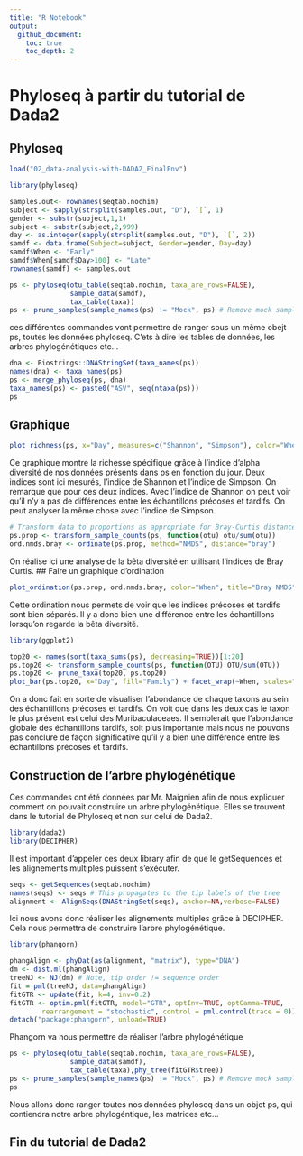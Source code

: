 ```yaml
---
title: "R Notebook"
output: 
  github_document:
    toc: true
    toc_depth: 2
---
```

# Phyloseq à partir du tutorial de Dada2
## Phyloseq
```r
load("02_data-analysis-with-DADA2_FinalEnv")
```

```r
library(phyloseq)
```

```r
samples.out<- rownames(seqtab.nochim)
subject <- sapply(strsplit(samples.out, "D"), `[`, 1)
gender <- substr(subject,1,1)
subject <- substr(subject,2,999)
day <- as.integer(sapply(strsplit(samples.out, "D"), `[`, 2))
samdf <- data.frame(Subject=subject, Gender=gender, Day=day)
samdf$When <- "Early"
samdf$When[samdf$Day>100] <- "Late"
rownames(samdf) <- samples.out
```

```r
ps <- phyloseq(otu_table(seqtab.nochim, taxa_are_rows=FALSE), 
               sample_data(samdf), 
               tax_table(taxa))
ps <- prune_samples(sample_names(ps) != "Mock", ps) # Remove mock sample
```
ces différentes commandes vont permettre de ranger sous un même obejt ps, toutes les données phyloseq. C'ets à dire les tables de données, les arbres phylogénétiques etc...

```r
dna <- Biostrings::DNAStringSet(taxa_names(ps))
names(dna) <- taxa_names(ps)
ps <- merge_phyloseq(ps, dna)
taxa_names(ps) <- paste0("ASV", seq(ntaxa(ps)))
ps
```

## Graphique
```r
plot_richness(ps, x="Day", measures=c("Shannon", "Simpson"), color="When")
```
Ce graphique montre la richesse spécifique grâce à l'indice d'alpha diversité de nos données présents dans ps en fonction du jour. Deux indices sont ici mesurés, l'indice de Shannon et l'indice de Simpson. On remarque que pour ces deux indices. Avec l'indice de Shannon on peut voir qu'il n'y a pas de différences entre les échantillons précoses et tardifs. On peut analyser la même chose avec l'indice de Simpson.

```r
# Transform data to proportions as appropriate for Bray-Curtis distances
ps.prop <- transform_sample_counts(ps, function(otu) otu/sum(otu))
ord.nmds.bray <- ordinate(ps.prop, method="NMDS", distance="bray")
```
On réalise ici une analyse de la bêta diversité en utilisant l'indices de Bray Curtis.
## Faire un graphique d'ordination
```r
plot_ordination(ps.prop, ord.nmds.bray, color="When", title="Bray NMDS")
```
Cette ordination nous permets de voir que les indices précoses et tardifs sont bien séparés. Il y a donc bien une différence entre les échantillons lorsqu'on regarde la bêta diversité.

```r
library(ggplot2)
```

```r
top20 <- names(sort(taxa_sums(ps), decreasing=TRUE))[1:20]
ps.top20 <- transform_sample_counts(ps, function(OTU) OTU/sum(OTU))
ps.top20 <- prune_taxa(top20, ps.top20)
plot_bar(ps.top20, x="Day", fill="Family") + facet_wrap(~When, scales="free_x")
```
On a donc fait en sorte de visualiser l'abondance de chaque taxons au sein des échantillons précoses et tardifs. On voit que dans les deux cas le taxon le plus présent est celui des Muribaculaceaes. Il semblerait que l'abondance globale des échantillons tardifs, soit plus importante mais nous ne pouvons pas conclure de façon significative qu'il y a bien une différence entre les échantillons précoses et tardifs.

## Construction de l'arbre phylogénétique 
Ces commandes ont été données par Mr. Maignien afin de nous expliquer comment on pouvait construire un arbre phylogénétique. Elles se trouvent dans le tutorial de Phyloseq et non sur celui de Dada2.

```r
library(dada2)
library(DECIPHER)
```
Il est important d'appeler ces deux library afin de que le getSequences et les alignements multiples puissent s'exécuter.

```r
seqs <- getSequences(seqtab.nochim)
names(seqs) <- seqs # This propagates to the tip labels of the tree
alignment <- AlignSeqs(DNAStringSet(seqs), anchor=NA,verbose=FALSE)
```
Ici nous avons donc réaliser les alignements multiples grâce à DECIPHER. Cela nous permettra de construire l'arbre phylogénétique.

```r
library(phangorn)
```

```r
phangAlign <- phyDat(as(alignment, "matrix"), type="DNA")
dm <- dist.ml(phangAlign)
treeNJ <- NJ(dm) # Note, tip order != sequence order
fit = pml(treeNJ, data=phangAlign)
fitGTR <- update(fit, k=4, inv=0.2)
fitGTR <- optim.pml(fitGTR, model="GTR", optInv=TRUE, optGamma=TRUE,
        rearrangement = "stochastic", control = pml.control(trace = 0))
detach("package:phangorn", unload=TRUE)
```
Phangorn va nous permettre de réaliser l'arbre phylogénétique 


```r
ps <- phyloseq(otu_table(seqtab.nochim, taxa_are_rows=FALSE), 
               sample_data(samdf), 
               tax_table(taxa),phy_tree(fitGTR$tree))
ps <- prune_samples(sample_names(ps) != "Mock", ps) # Remove mock sample
ps
```

Nous allons donc ranger toutes nos données phyloseq dans un objet ps, qui contiendra notre arbre phylogéntique, les matrices etc...

## Fin du tutorial de Dada2
